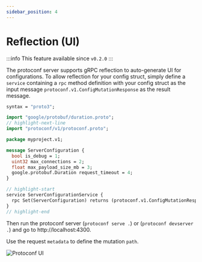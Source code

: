 ```yaml
---
sidebar_position: 4
---
```


# Reflection (UI)

:::info
This feature available since `v0.2.0`
:::

The protoconf server supports gRPC reflection to auto-generate UI for configurations. To allow reflection for your config struct, simply define a `service` containing a `rpc` method definition with your config struct as the input message `protoconf.v1.ConfigMutationResponse` as the result message.

```protobuf title="src/myproject/server_config.proto" showLineNumbers
syntax = "proto3";

import "google/protobuf/duration.proto";
// highlight-next-line
import "protoconf/v1/protoconf.proto";

package myproject.v1;

message ServerConfiguration {
  bool is_debug = 1;
  uint32 max_connections = 2;
  float max_payload_size_mb = 3;
  google.protobuf.Duration request_timeout = 4;
}

// highlight-start
service ServerConfigurationService {
  rpc Set(ServerConfiguration) returns (protoconf.v1.ConfigMutationResponse);
}
// highlight-end
```

Then run the protoconf server (`protoconf serve .`) or (`protoconf devserver .`) and go to http://localhost:4300.

Use the request `metadata` to define the mutation `path`.

![Protoconf UI](/img/grpc-ui.png)
